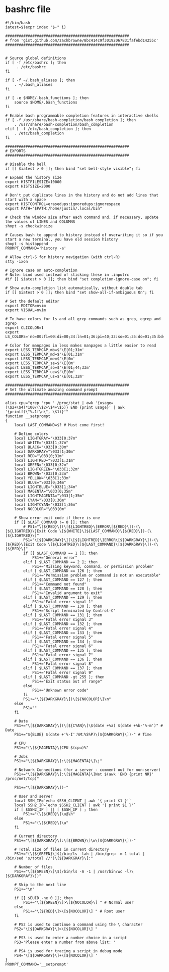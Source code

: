 # bashrc file


```shell
#!/bin/bash
iatest=$(expr index "$-" i)

#######################################################
# from 'gist.github.com/zachbrowne/8bc414c9f30192067831fafebd14255c' 
#######################################################


# Source global definitions
if [ -f /etc/bashrc ]; then
	 . /etc/bashrc
fi

if [ -f ~/.bash_aliases ]; then
    . ~/.bash_aliases
fi

if [ -e $HOME/.bash_functions ]; then
    source $HOME/.bash_functions
fi

# Enable bash programmable completion features in interactive shells
if [ -f /usr/share/bash-completion/bash_completion ]; then
	. /usr/share/bash-completion/bash_completion
elif [ -f /etc/bash_completion ]; then
	. /etc/bash_completion
fi

#######################################################
# EXPORTS
#######################################################

# Disable the bell
if [[ $iatest > 0 ]]; then bind "set bell-style visible"; fi

# Expand the history size
export HISTFILESIZE=10000
export HISTSIZE=2000

# Don't put duplicate lines in the history and do not add lines that start with a space
export HISTCONTROL=erasedups:ignoredups:ignorespace
export PATH="$PATH:/home/justin/.local/bin"

# Check the window size after each command and, if necessary, update the values of LINES and COLUMNS
shopt -s checkwinsize

# Causes bash to append to history instead of overwriting it so if you start a new terminal, you have old session history
shopt -s histappend
PROMPT_COMMAND='history -a'

# Allow ctrl-S for history navigation (with ctrl-R)
stty -ixon

# Ignore case on auto-completion
# Note: bind used instead of sticking these in .inputrc
#if [[ $iatest > 0 ]]; then bind "set completion-ignore-case on"; fi

# Show auto-completion list automatically, without double tab
if [[ $iatest > 0 ]]; then bind "set show-all-if-ambiguous On"; fi

# Set the default editor
export EDITOR=nvim
export VISUAL=nvim

# To have colors for ls and all grep commands such as grep, egrep and zgrep
export CLICOLOR=1
export LS_COLORS='no=00:fi=00:di=00;34:ln=01;36:pi=40;33:so=01;35:do=01;35:bd=40;33;01:cd=40;33;01:or=40;31;01:ex=01;32:*.tar=01;31:*.tgz=01;31:*.arj=01;31:*.taz=01;31:*.lzh=01;31:*.zip=01;31:*.z=01;31:*.Z=01;31:*.gz=01;31:*.bz2=01;31:*.deb=01;31:*.rpm=01;31:*.jar=01;31:*.jpg=01;35:*.jpeg=01;35:*.gif=01;35:*.bmp=01;35:*.pbm=01;35:*.pgm=01;35:*.ppm=01;35:*.tga=01;35:*.xbm=01;35:*.xpm=01;35:*.tif=01;35:*.tiff=01;35:*.png=01;35:*.mov=01;35:*.mpg=01;35:*.mpeg=01;35:*.avi=01;35:*.fli=01;35:*.gl=01;35:*.dl=01;35:*.xcf=01;35:*.xwd=01;35:*.ogg=01;35:*.mp3=01;35:*.wav=01;35:*.xml=00;31:'

# Color for manpages in less makes manpages a little easier to read
export LESS_TERMCAP_mb=$'\E[01;31m'
export LESS_TERMCAP_md=$'\E[01;31m'
export LESS_TERMCAP_me=$'\E[0m'
export LESS_TERMCAP_se=$'\E[0m'
export LESS_TERMCAP_so=$'\E[01;44;33m'
export LESS_TERMCAP_ue=$'\E[0m'
export LESS_TERMCAP_us=$'\E[01;32m'

#######################################################
# Set the ultimate amazing command prompt
#######################################################

alias cpu="grep 'cpu ' /proc/stat | awk '{usage=(\$2+\$4)*100/(\$2+\$4+\$5)} END {print usage}' | awk '{printf(\"%.1f\n\", \$1)}'"
function __setprompt
{
	local LAST_COMMAND=$? # Must come first!

	# Define colors
	local LIGHTGRAY="\033[0;37m"
	local WHITE="\033[1;37m"
	local BLACK="\033[0;30m"
	local DARKGRAY="\033[1;30m"
	local RED="\033[0;31m"
	local LIGHTRED="\033[1;31m"
	local GREEN="\033[0;32m"
	local LIGHTGREEN="\033[1;32m"
	local BROWN="\033[0;33m"
	local YELLOW="\033[1;33m"
	local BLUE="\033[0;34m"
	local LIGHTBLUE="\033[1;34m"
	local MAGENTA="\033[0;35m"
	local LIGHTMAGENTA="\033[1;35m"
	local CYAN="\033[0;36m"
	local LIGHTCYAN="\033[1;36m"
	local NOCOLOR="\033[0m"

	# Show error exit code if there is one
	if [[ $LAST_COMMAND != 0 ]]; then
		# PS1="\[${RED}\](\[${LIGHTRED}\]ERROR\[${RED}\])-(\[${LIGHTRED}\]Exit Code \[${WHITE}\]${LAST_COMMAND}\[${RED}\])-(\[${LIGHTRED}\]"
		PS1="\[${DARKGRAY}\](\[${LIGHTRED}\]ERROR\[${DARKGRAY}\])-(\[${RED}\]Exit Code \[${LIGHTRED}\]${LAST_COMMAND}\[${DARKGRAY}\])-(\[${RED}\]"
		if [[ $LAST_COMMAND == 1 ]]; then
			PS1+="General error"
		elif [ $LAST_COMMAND == 2 ]; then
			PS1+="Missing keyword, command, or permission problem"
		elif [ $LAST_COMMAND == 126 ]; then
			PS1+="Permission problem or command is not an executable"
		elif [ $LAST_COMMAND == 127 ]; then
			PS1+="Command not found"
		elif [ $LAST_COMMAND == 128 ]; then
			PS1+="Invalid argument to exit"
		elif [ $LAST_COMMAND == 129 ]; then
			PS1+="Fatal error signal 1"
		elif [ $LAST_COMMAND == 130 ]; then
			PS1+="Script terminated by Control-C"
		elif [ $LAST_COMMAND == 131 ]; then
			PS1+="Fatal error signal 3"
		elif [ $LAST_COMMAND == 132 ]; then
			PS1+="Fatal error signal 4"
		elif [ $LAST_COMMAND == 133 ]; then
			PS1+="Fatal error signal 5"
		elif [ $LAST_COMMAND == 134 ]; then
			PS1+="Fatal error signal 6"
		elif [ $LAST_COMMAND == 135 ]; then
			PS1+="Fatal error signal 7"
		elif [ $LAST_COMMAND == 136 ]; then
			PS1+="Fatal error signal 8"
		elif [ $LAST_COMMAND == 137 ]; then
			PS1+="Fatal error signal 9"
		elif [ $LAST_COMMAND -gt 255 ]; then
			PS1+="Exit status out of range"
		else
			PS1+="Unknown error code"
		fi
		PS1+="\[${DARKGRAY}\])\[${NOCOLOR}\]\n"
	else
		PS1=""
	fi

	# Date
	PS1+="\[${DARKGRAY}\](\[${CYAN}\]\$(date +%a) $(date +%b-'%-m')" # Date
	PS1+="${BLUE} $(date +'%-I':%M:%S%P)\[${DARKGRAY}\])-" # Time

	# CPU
	PS1+="(\[${MAGENTA}\]CPU $(cpu)%"

	# Jobs
	PS1+="\[${DARKGRAY}\]:\[${MAGENTA}\]\j"

	# Network Connections (for a server - comment out for non-server)
	PS1+="\[${DARKGRAY}\]:\[${MAGENTA}\]Net $(awk 'END {print NR}' /proc/net/tcp)"

	PS1+="\[${DARKGRAY}\])-"

	# User and server
	local SSH_IP=`echo $SSH_CLIENT | awk '{ print $1 }'`
	local SSH2_IP=`echo $SSH2_CLIENT | awk '{ print $1 }'`
	if [ $SSH2_IP ] || [ $SSH_IP ] ; then
		PS1+="(\[${RED}\]\u@\h"
	else
		PS1+="(\[${RED}\]\u"
	fi

	# Current directory
	PS1+="\[${DARKGRAY}\]:\[${BROWN}\]\w\[${DARKGRAY}\])-"

	# Total size of files in current directory
	PS1+="(\[${GREEN}\]$(/bin/ls -lah | /bin/grep -m 1 total | /bin/sed 's/total //')\[${DARKGRAY}\]:"

	# Number of files
	PS1+="\[${GREEN}\]\$(/bin/ls -A -1 | /usr/bin/wc -l)\[${DARKGRAY}\])"

	# Skip to the next line
	PS1+="\n"

	if [[ $EUID -ne 0 ]]; then
		PS1+="\[${GREEN}\]>\[${NOCOLOR}\] " # Normal user
	else
		PS1+="\[${RED}\]>\[${NOCOLOR}\] " # Root user
	fi

	# PS2 is used to continue a command using the \ character
	PS2="\[${DARKGRAY}\]>\[${NOCOLOR}\] "

	# PS3 is used to enter a number choice in a script
	PS3='Please enter a number from above list: '

	# PS4 is used for tracing a script in debug mode
	PS4='\[${DARKGRAY}\]+\[${NOCOLOR}\] '
}
PROMPT_COMMAND='__setprompt'

```
